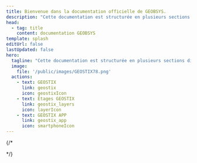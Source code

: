 ```yaml
---
title: Bienvenue dans la documentation officielle de GEOBSYS.
description: "Cette documentation est structurée en plusieurs sections distinctes : GEOSTIX, ses étages capteurs, et l'application mobile associée."
head:
  - tag: title
    content: documentation GEOBSYS
template: splash
editUrl: false
lastUpdated: false
hero:
  tagline: "Cette documentation est structurée en plusieurs sections distinctes : GEOSTIX, ses étages capteurs, et l'application mobile associée."
  image:
    file: '/public/images/GEOSTIX78.png'
  actions:
    - text: GEOSTIX
      link: geostix
      icon: geostixIcon
    - text: Étages GEOSTIX 
      link: geostix_layers
      icon: layerIcon
    - text: GEOSTIX APP 
      link: geostix_app
      icon: smartphoneIcon
---
```



{/*  








<CardGrid>
  <LinkCard
    title="GEOSTIX"
    href="/fr/geostix/getting-started"
    description="Configure Starlight to support multiple languages."
    imageLight="geostixContoursGray.png"
    imageDark="geostixContoursWhite.png"
  />
  <LinkCard
    title="GEOSTIX LAYERS"
    href="/fr/geostix-layers/getting-started"
    imageLight="geostixContoursGray.png"
    imageDark="geostixContoursWhite.png"
  />
  <LinkCard
    title="GEOSTIX APP"
    href="/geostix-app/start"
    imageLight="geostixContoursGray.png"
    imageDark="geostixContoursWhite.png"
  />
</CardGrid>
*/}